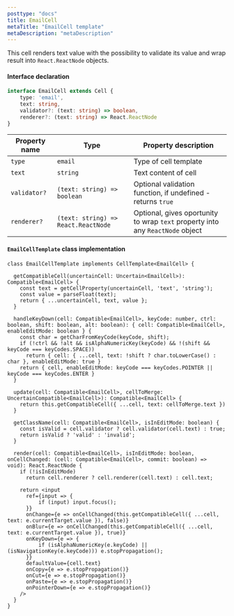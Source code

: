 ```yaml
---
posttype: "docs"
title: EmailCell
metaTitle: "EmailCell template"
metaDescription: "metaDescription"
---
```


This cell renders text value with the possibility to validate its value and wrap result into `React.ReactNode` objects.

#### Interface declaration 

```ts
interface EmailCell extends Cell {
    type: 'email',
    text: string,
    validator?: (text: string) => boolean,
    renderer?: (text: string) => React.ReactNode
}
```

| Property name     | Type                                  | Property description | 
| ------------      | -------------                         | -------------------- |
| `type`            | `email`                               | Type of cell template | 
| `text`            | `string`                              | Text content of cell | 
| `validator?`      | `(text: string) => boolean`           | Optional validation function, if undefined - returns `true`  | 
| `renderer?`       | `(text: string) => React.ReactNode`   | Optional, gives oportunity to wrap `text` property into any `ReactNode` object | 


#### `EmailCellTemplate` class implementation

```tsx
class EmailCellTemplate implements CellTemplate<EmailCell> {

  getCompatibleCell(uncertainCell: Uncertain<EmailCell>): Compatible<EmailCell> {
    const text = getCellProperty(uncertainCell, 'text', 'string');
    const value = parseFloat(text);
    return { ...uncertainCell, text, value };
  }

  handleKeyDown(cell: Compatible<EmailCell>, keyCode: number, ctrl: boolean, shift: boolean, alt: boolean): { cell: Compatible<EmailCell>, enableEditMode: boolean } {
    const char = getCharFromKeyCode(keyCode, shift);
    if (!ctrl && !alt && isAlphaNumericKey(keyCode) && !(shift && keyCode === keyCodes.SPACE))
      return { cell: { ...cell, text: !shift ? char.toLowerCase() : char }, enableEditMode: true }
    return { cell, enableEditMode: keyCode === keyCodes.POINTER || keyCode === keyCodes.ENTER }
  }

  update(cell: Compatible<EmailCell>, cellToMerge: UncertainCompatible<EmailCell>): Compatible<EmailCell> {
    return this.getCompatibleCell({ ...cell, text: cellToMerge.text })
  }

  getClassName(cell: Compatible<EmailCell>, isInEditMode: boolean) {
    const isValid = cell.validator ? cell.validator(cell.text) : true;
    return isValid ? 'valid' : 'invalid';
  }

  render(cell: Compatible<EmailCell>, isInEditMode: boolean, onCellChanged: (cell: Compatible<EmailCell>, commit: boolean) => void): React.ReactNode {
    if (!isInEditMode)
      return cell.renderer ? cell.renderer(cell.text) : cell.text;

    return <input
      ref={input => {
          if (input) input.focus();
      }}
      onChange={e => onCellChanged(this.getCompatibleCell({ ...cell, text: e.currentTarget.value }), false)}
      onBlur={e => onCellChanged(this.getCompatibleCell({ ...cell, text: e.currentTarget.value }), true)}
      onKeyDown={e => {
          if (isAlphaNumericKey(e.keyCode) || (isNavigationKey(e.keyCode))) e.stopPropagation();
      }}
      defaultValue={cell.text}
      onCopy={e => e.stopPropagation()}
      onCut={e => e.stopPropagation()}
      onPaste={e => e.stopPropagation()}
      onPointerDown={e => e.stopPropagation()}
    />
  }
}
```